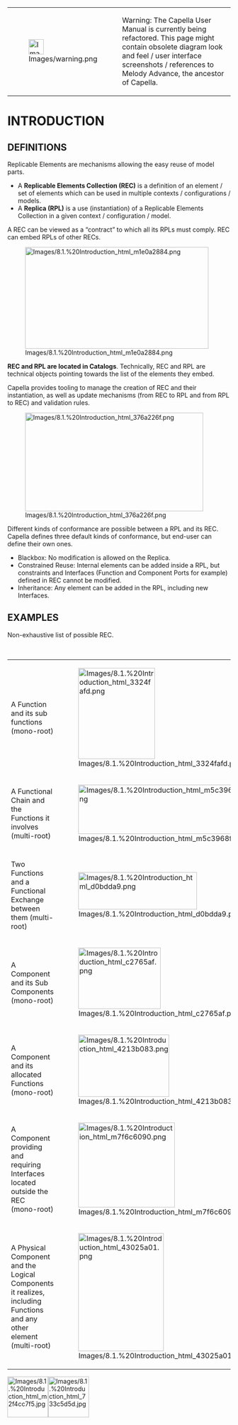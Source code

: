 <!--
  Copyright (c) 2006, 2015 THALES GLOBAL SERVICES.
  All rights reserved. This program and the accompanying materials
  are made available under the terms of the Eclipse Public License v1.0
  which accompanies this distribution, and is available at
  http://www.eclipse.org/legal/epl-v10.html

  Contributors:
       Thales - initial API and implementation
-->

{| border="1"
|-
| [[Image:Images/warning.png|34x34px]]
| Warning: The Capella User Manual is currently being refactored. This page might contain obsolete diagram look and feel / user interface screenshots / references to Melody Advance, the ancestor of Capella.
|}  

= INTRODUCTION =
 
== DEFINITIONS ==
 
Replicable Elements are mechanisms allowing the easy reuse of model parts.

* A '''Replicable Elements Collection (REC)''' is a definition of an element / set of elements which can be used in multiple contexts / configurations / models.
* A '''Replica (RPL)''' is a use (instantiation) of a Replicable Elements Collection in a given context / configuration / model.
 
A REC can be viewed as a &ldquo;contract&rdquo; to which all its RPLs must comply. REC can embed RPLs of other RECs.

[[Image:Images/8.1.%20Introduction_html_m1e0a2884.png|414x229px]]

'''REC and RPL are located in Catalogs'''. Technically, REC and RPL are technical objects pointing towards the list of the elements they embed.

Capella provides tooling to manage the creation of REC and their instantiation, as well as update mechanisms (from REC to RPL and from RPL to REC) and validation rules.

[[Image:Images/8.1.%20Introduction_html_376a226f.png|402x222px]]

Different kinds of conformance are possible between a RPL and its REC. Capella defines three default kinds of conformance, but end-user can define their own ones.

* Blackbox: No modification is allowed on the Replica.
* Constrained Reuse: Internal elements can be added inside a RPL, but constraints and Interfaces (Function and Component Ports for example) defined in REC cannot be modified.
* Inheritance: Any element can be added in the RPL, including new Interfaces.
 
== EXAMPLES ==
 
Non-exhaustive list of possible REC.

<br>                                

{| border="1"
|-
| A Function and its sub functions <br>
(mono-root)
| [[Image:Images/8.1.%20Introduction_html_3324fafd.png|173x205px]]
|-
| A Functional Chain and the Functions it involves (multi-root)
| [[Image:Images/8.1.%20Introduction_html_m5c3968fa.png|392x111px]]
|-
| Two Functions and a Functional Exchange between them (multi-root)
| [[Image:Images/8.1.%20Introduction_html_d0bdda9.png|268x84px]]
|-
| A Component and its Sub Components (mono-root)
| [[Image:Images/8.1.%20Introduction_html_c2765af.png|186x138px]]
|-
| A Component and its allocated Functions (mono-root)
| [[Image:Images/8.1.%20Introduction_html_4213b083.png|205x140px]]
|-
| A Component providing and requiring Interfaces located outside the REC <br>
(mono-root)
| [[Image:Images/8.1.%20Introduction_html_m7f6c6090.png|218x191px]]
|-
| A Physical Component and the Logical Components it realizes, including Functions and any other element<br>
(multi-root)
| [[Image:Images/8.1.%20Introduction_html_43025a01.png|193x266px]]
|}  

[[Image:Images/8.1.%20Introduction_html_m2f4cc7f5.jpg|92x92px]][[Image:Images/8.1.%20Introduction_html_733c5d5d.jpg|92x92px]]  